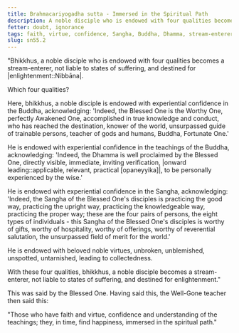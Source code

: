```yaml
---
title: Brahmacariyogadha sutta - Immersed in the Spiritual Path
description: A noble disciple who is endowed with four qualities becomes a stream-enterer, not liable to states of suffering, and destined for Nibbāna.
fetter: doubt, ignorance
tags: faith, virtue, confidence, Sangha, Buddha, Dhamma, stream-enterer, Nibbāna, doubt, ignorance, sn, sn45-56, sn55
slug: sn55.2
---
```


"Bhikkhus, a noble disciple who is endowed with four qualities becomes a stream-enterer, not liable to states of suffering, and destined for |enlightenment::Nibbāna|.

Which four qualities?

Here, bhikkhus, a noble disciple is endowed with experiential confidence in the Buddha, acknowledging: 'Indeed, the Blessed One is the Worthy One, perfectly Awakened One, accomplished in true knowledge and conduct, who has reached the destination, knower of the world, unsurpassed guide of trainable persons, teacher of gods and humans, Buddha, Fortunate One.'

He is endowed with experiential confidence in the teachings of the Buddha, acknowledging: 'Indeed, the Dhamma is well proclaimed by the Blessed One, directly visible, immediate, inviting verification, |onward leading::applicable, relevant, practical [opaneyyika]|, to be personally experienced by the wise.'

He is endowed with experiential confidence in the Sangha, acknowledging: 'Indeed, the Sangha of the Blessed One's disciples is practicing the good way, practicing the upright way, practicing the knowledgeable way, practicing the proper way; these are the four pairs of persons, the eight types of individuals - this Sangha of the Blessed One's disciples is worthy of gifts, worthy of hospitality, worthy of offerings, worthy of reverential salutation, the unsurpassed field of merit for the world.'

He is endowed with beloved noble virtues, unbroken, unblemished, unspotted, untarnished, leading to collectedness.

With these four qualities, bhikkhus, a noble disciple becomes a stream-enterer, not liable to states of suffering, and destined for enlightenment."

This was said by the Blessed One. Having said this, the Well-Gone teacher then said this:

"Those who have faith and virtue,
confidence and understanding of the teachings;
they, in time, find happiness,
immersed in the spiritual path."